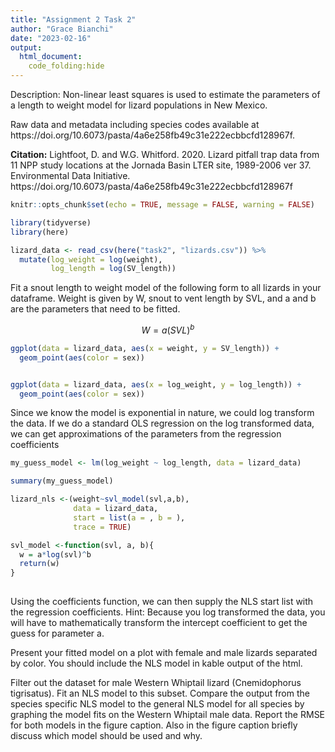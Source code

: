 ```yaml
---
title: "Assignment 2 Task 2"
author: "Grace Bianchi"
date: "2023-02-16"
output: 
  html_document:
    code_folding:hide
---
```


Description: Non-linear least squares is used to estimate the parameters of a length to weight model for lizard populations in New Mexico. 


Raw data and metadata including species codes available at https://doi.org/10.6073/pasta/4a6e258fb49c31e222ecbbcfd128967f. 

**Citation:** Lightfoot, D. and W.G. Whitford. 2020. Lizard pitfall trap data from 11 NPP study locations at the Jornada Basin LTER site, 1989-2006 ver 37. Environmental Data Initiative. https://doi.org/10.6073/pasta/4a6e258fb49c31e222ecbbcfd128967f

```r
knitr::opts_chunk$set(echo = TRUE, message = FALSE, warning = FALSE)

library(tidyverse)
library(here)

```


```r
lizard_data <- read_csv(here("task2", "lizards.csv")) %>% 
  mutate(log_weight = log(weight),
         log_length = log(SV_length))


```

Fit a snout length to weight model of the following form to all lizards in your dataframe.
Weight is given by W, snout to vent length by SVL, and a and b are the parameters that need to be fitted. 


$$
W = a(SVL)^b
$$
```r
ggplot(data = lizard_data, aes(x = weight, y = SV_length)) +
  geom_point(aes(color = sex))


ggplot(data = lizard_data, aes(x = log_weight, y = log_length)) +
  geom_point(aes(color = sex))

```

Since we know the model is exponential in nature, we could log transform the data. If we do a standard OLS regression on the log transformed data, we can get approximations of the parameters from the regression coefficients


```r
my_guess_model <- lm(log_weight ~ log_length, data = lizard_data) 

summary(my_guess_model)

```

```r
lizard_nls <-(weight~svl_model(svl,a,b),
              data = lizard_data,
              start = list(a = , b = ),
              trace = TRUE)
```

```r

svl_model <-function(svl, a, b){
  w = a*log(svl)^b
  return(w)
}
  

```


Using the coefficients function, we can then supply the NLS start list with the regression coefficients. Hint: Because you log transformed the data, you will have to mathematically transform the intercept coefficient to get the guess for parameter a.


Present your fitted model on a plot with female and male lizards separated by color. You should include the NLS model in kable output of the html.



Filter out the dataset for male Western Whiptail lizard (Cnemidophorus tigrisatus). Fit an NLS model to this subset. Compare the output from the species specific NLS model to the general NLS model for all species by graphing the model fits on the Western Whiptail male data. Report the RMSE for both models in the figure caption. Also in the figure caption briefly discuss which model should be used and why.

